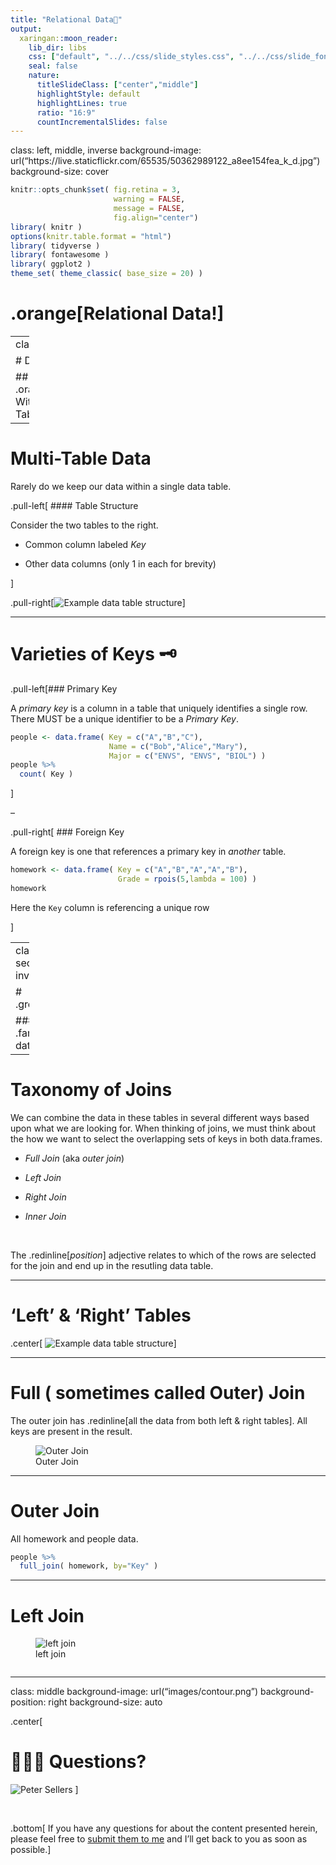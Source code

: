 ```yaml
---
title: "Relational Data🥋"
output:
  xaringan::moon_reader:
    lib_dir: libs
    css: ["default", "../../css/slide_styles.css", "../../css/slide_fonts.css"]
    seal: false
    nature:
      titleSlideClass: ["center","middle"]
      highlightStyle: default
      highlightLines: true
      ratio: "16:9"
      countIncrementalSlides: false
---
```

class: left, middle, inverse
background-image: url("https://live.staticflickr.com/65535/50362989122_a8ee154fea_k_d.jpg")
background-size: cover


```r
knitr::opts_chunk$set( fig.retina = 3, 
                       warning = FALSE, 
                       message = FALSE,
                       fig.align="center")
library( knitr )
options(knitr.table.format = "html")
library( tidyverse )
library( fontawesome )
library( ggplot2 )
theme_set( theme_classic( base_size = 20) )
```



#  .orange[Relational Data!]




---
class: sectionTitle

# Distributed Data

## .orange[.fancy[Data Within Many Tables]]




---

# Multi-Table Data

Rarely do we keep our data within a single data table.  

.pull-left[ #### Table Structure

Consider the two tables to the right.

- Common column labeled *Key*  

- Other data columns (only 1 in each for brevity)

]

.pull-right[![Example data table structure](https://live.staticflickr.com/65535/50427672632_24e45139a8_c_d.jpg)]



---

# Varieties of Keys 🗝

.pull-left[### Primary Key

A *primary key* is a column in a table that uniquely identifies a single row.  There MUST be a unique identifier to be a *Primary Key*.

```r
people <- data.frame( Key = c("A","B","C"),
                      Name = c("Bob","Alice","Mary"),
                      Major = c("ENVS", "ENVS", "BIOL") )
people %>%
  count( Key ) 
```

]

--

.pull-right[ ### Foreign Key

A foreign key is one that references a primary key in *another* table.

```r
homework <- data.frame( Key = c("A","B","A","A","B"), 
                        Grade = rpois(5,lambda = 100) )
homework
```

Here the `Key` column is referencing a unique row 



]


---
class: sectionTitle, inverse

# .green[Joins]

### .fancy[Merging data tables]



---

# Taxonomy of Joins

We can combine the data in these tables in several different ways based upon what we are looking for.  When thinking of joins, we must think about the how we want to select the overlapping sets of keys in both data.frames.

- *Full Join* (aka *outer join*)

- *Left Join*  

- *Right Join*  

- *Inner Join*

&nbsp;

The .redinline[*position*] adjective relates to which of the rows are selected for the join and end up in the resutling data table.


---

# 'Left' & 'Right' Tables

.center[
![Example data table structure](https://live.staticflickr.com/65535/50427672632_24e45139a8_c_d.jpg)
]


---

# Full ( sometimes called Outer) Join

The outer join has .redinline[all the data from both left & right tables].  All keys are present in the result.

![Outer Join](https://live.staticflickr.com/65535/50427993992_4ccede1574_c_d.jpg)




---

# Outer Join

All homework and people data.

```r
people %>%
  full_join( homework, by="Key" )
```



---

# Left Join

![left join](https://live.staticflickr.com/65535/50427817371_678f0f64c7_c_d.jpg)

```r

```


---

class: middle
background-image: url("images/contour.png")
background-position: right
background-size: auto

.center[

# 🙋🏻‍♀️ Questions?


![Peter Sellers](https://live.staticflickr.com/65535/50382906427_2845eb1861_o_d.gif+)
]

<p>&nbsp;</p>

.bottom[ If you have any questions for about the content presented herein, please feel free to [submit them to me](mailto://rjdyer@vcu.edu) and I'll get back to you as soon as possible.]


